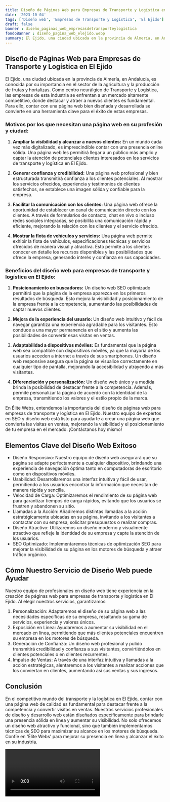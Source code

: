 ```yaml
---
title: Diseño de Páginas Web para Empresas de Transporte y Logística en El Ejido
date: '2023-10-04'
tags: ['Diseño web', 'Empresas de Transporte y Logística', 'El Ejido']
draft: false
banner : diseño_paginas_web_empresasdetransporteylogística
fondoBanner : diseño_pagina_web_elejido.webp
summary: El Ejido, una ciudad ubicada en la provincia de Almería, en Andalucía, es conocida por su importancia en el sector de la agricultura y la producción de frutas y hortalizas. Como centro neurálgico de Transporte y Logística, las empresas de esta industria se enfrentan a un mercado altamente competitivo, donde destacar y atraer a nuevos clientes es fundamental. Para ello, contar con una página web bien diseñada y desarrollada se convierte en una herramienta clave para el éxito de estas empresas.
---
```


## Diseño de Páginas Web para Empresas de Transporte y Logística en El Ejido

El Ejido, una ciudad ubicada en la provincia de Almería, en Andalucía, es conocida por su importancia en el sector de la agricultura y la producción de frutas y hortalizas. Como centro neurálgico de Transporte y Logística, las empresas de esta industria se enfrentan a un mercado altamente competitivo, donde destacar y atraer a nuevos clientes es fundamental. Para ello, contar con una página web bien diseñada y desarrollada se convierte en una herramienta clave para el éxito de estas empresas.

### Motivos por los que necesitan una página web en su profesión y ciudad:

1. **Ampliar la visibilidad y alcanzar a nuevos clientes:** En un mundo cada vez más digitalizado, es imprescindible contar con una presencia online sólida. Una página web les permitirá llegar a un público más amplio y captar la atención de potenciales clientes interesados en los servicios de transporte y logística en El Ejido.

2. **Generar confianza y credibilidad:** Una página web profesional y bien estructurada transmitirá confianza a los clientes potenciales. Al mostrar los servicios ofrecidos, experiencia y testimonios de clientes satisfechos, se establece una imagen sólida y confiable para la empresa.

3. **Facilitar la comunicación con los clientes:** Una página web ofrece la oportunidad de establecer un canal de comunicación directo con los clientes. A través de formularios de contacto, chat en vivo o incluso redes sociales integradas, se posibilita una comunicación rápida y eficiente, mejorando la relación con los clientes y el servicio ofrecido.

4. **Mostrar la flota de vehículos y servicios:** Una página web permite exhibir la flota de vehículos, especificaciones técnicas y servicios ofrecidos de manera visual y atractiva. Esto permite a los clientes conocer en detalle los recursos disponibles y las posibilidades que ofrece la empresa, generando interés y confianza en sus capacidades.

### Beneficios del diseño web para empresas de transporte y logística en El Ejido:

1. **Posicionamiento en buscadores:** Un diseño web SEO optimizado permitirá que la página de la empresa aparezca en los primeros resultados de búsqueda. Esto mejora la visibilidad y posicionamiento de la empresa frente a la competencia, aumentando las posibilidades de captar nuevos clientes.

2. **Mejora de la experiencia del usuario:** Un diseño web intuitivo y fácil de navegar garantiza una experiencia agradable para los visitantes. Esto conduce a una mayor permanencia en el sitio y aumenta las posibilidades de convertir esas visitas en ventas.

3. **Adaptabilidad a dispositivos móviles:** Es fundamental que la página web sea compatible con dispositivos móviles, ya que la mayoría de los usuarios acceden a internet a través de sus smartphones. Un diseño web responsive asegura que la página se visualice correctamente en cualquier tipo de pantalla, mejorando la accesibilidad y atrayendo a más visitantes.

4. **Diferenciación y personalización:** Un diseño web único y a medida brinda la posibilidad de destacar frente a la competencia. Además, permite personalizar la página de acuerdo con la identidad de la empresa, transmitiendo los valores y el estilo propio de la marca.

En Élite Webs, entendemos la importancia del diseño de páginas web para empresas de transporte y logística en El Ejido. Nuestro equipo de expertos en SEO y diseño web está listo para ayudarte a crear una página web que convierta las visitas en ventas, mejorando la visibilidad y el posicionamiento de tu empresa en el mercado. ¡Contáctanos hoy mismo!

<GifSeo />

<Cta />

## Elementos Clave del Diseño Web Exitoso

- Diseño Responsivo: Nuestro equipo de diseño web asegurará que su página se adapte perfectamente a cualquier dispositivo, brindando una experiencia de navegación óptima tanto en computadoras de escritorio como en dispositivos móviles.
- Usabilidad: Desarrollaremos una interfaz intuitiva y fácil de usar, permitiendo a los usuarios encontrar la información que necesitan de manera rápida y sencilla.
- Velocidad de Carga: Optimizaremos el rendimiento de su página web para garantizar tiempos de carga rápidos, evitando que los usuarios se frustren y abandonen su sitio.
- Llamadas a la Acción: Añadiremos distintas llamadas a la acción estratégicamente ubicadas en su página, invitando a los visitantes a contactar con su empresa, solicitar presupuestos o realizar compras.
- Diseño Atractivo: Utilizaremos un diseño moderno y visualmente atractivo que refleje la identidad de su empresa y capte la atención de los usuarios.
- SEO Optimizado: Implementaremos técnicas de optimización SEO para mejorar la visibilidad de su página en los motores de búsqueda y atraer tráfico orgánico.

## Cómo Nuestro Servicio de Diseño Web puede Ayudar

Nuestro equipo de profesionales en diseño web tiene experiencia en la creación de páginas web para empresas de transporte y logística en El Ejido. Al elegir nuestros servicios, garantizamos:

1. Personalización: Adaptaremos el diseño de su página web a las necesidades específicas de su empresa, resaltando su gama de servicios, experiencia y valores únicos.
2. Exposición en Línea: Ayudaremos a aumentar su visibilidad en el mercado en línea, permitiendo que más clientes potenciales encuentren su empresa en los motores de búsqueda.
3. Generación de Confianza: Un diseño web profesional y pulido transmitirá credibilidad y confianza a sus visitantes, convirtiéndolos en clientes potenciales o en clientes recurrentes.
4. Impulso de Ventas: A través de una interfaz intuitiva y llamadas a la acción estratégicas, alentaremos a los visitantes a realizar acciones que los conviertan en clientes, aumentando así sus ventas y sus ingresos.

## Conclusión

En el competitivo mundo del transporte y la logística en El Ejido, contar con una página web de calidad es fundamental para destacar frente a la competencia y convertir visitas en ventas. Nuestros servicios profesionales de diseño y desarrollo web están diseñados específicamente para brindarle una presencia sólida en línea y aumentar su visibilidad. No solo ofrecemos un diseño web atractivo y funcional, sino que también implementamos técnicas de SEO para maximizar su alcance en los motores de búsqueda. Confíe en 'Élite Webs' para mejorar su presencia en línea y alcanzar el éxito en su industria.

<Video />

<CtaBot job='Empresas de Transporte y Logística' city='El Ejido'/>

<Gmaps query='El Ejido+españa+maps' />